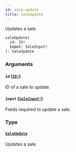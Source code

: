 ```yaml
---
id: sale-update
title: saleUpdate
---
```


Updates a sale.

```graphql
saleUpdate(
  id: ID!
  input: SaleInput!
): SaleUpdate

```

### Arguments

#### `id` ([`ID!`](/api-reference/scalars/id.mdx))

ID of a sale to update.

#### `input` ([`SaleInput!`](/api-reference/inputs/sale-input.mdx))

Fields required to update a sale.

### Type

#### [`SaleUpdate`](/api-reference/objects/sale-update.mdx)

Updates a sale.
